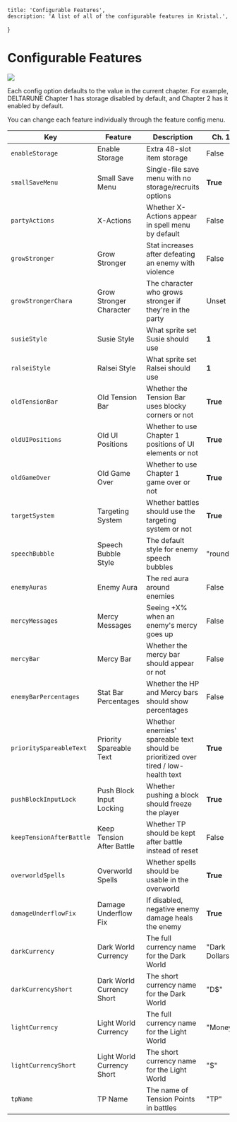 
    title: 'Configurable Features',
    description: 'A list of all of the configurable features in Kristal.',
}

# Configurable Features

<Box>

![](/wiki/feature_config.png)

Each config option defaults to the value in the current chapter.
For example, DELTARUNE Chapter 1 has storage disabled by default, and Chapter 2 has it enabled by default.

You can change each feature individually through the feature config menu.

| Key                      | Feature                    | Description                                                                        | Ch. 1          | Ch. 2          |
| ------------------------ | -------------------------- | ---------------------------------------------------------------------------------- | -------------- | -------------- |
| `enableStorage`          | Enable Storage             | Extra 48-slot item storage                                                         | False          | **True**       |
| `smallSaveMenu`          | Small Save Menu            | Single-file save menu  with no storage/recruits options                            | **True**       | False          |
| `partyActions`           | X-Actions                  | Whether X-Actions appear in spell menu by default                                  | False          | **True**       |
| `growStronger`           | Grow Stronger              | Stat increases after defeating an enemy with violence                              | False          | **True**       |
| `growStrongerChara`      | Grow Stronger Character    | The character who grows stronger if they're in the party                           | Unset          | **"noelle"**   |
| `susieStyle`             | Susie Style                | What sprite set Susie should use                                                   | **1**          | **2**              |
| `ralseiStyle`            | Ralsei Style               | What sprite set Ralsei should use                                                  | **1**          | **2**              |
| `oldTensionBar`          | Old Tension Bar            | Whether the Tension Bar uses blocky corners or not                                 | **True**       | False          |
| `oldUIPositions`         | Old UI Positions           | Whether to use Chapter 1 positions of UI elements or not                           | **True**       | False          |
| `oldGameOver`            | Old Game Over              | Whether to use Chapter 1 game over or not                                          | **True**       | False          |
| `targetSystem`           | Targeting System           | Whether battles should use the targeting system or not                             | **True**       | False          |
| `speechBubble`           | Speech Bubble Style        | The default style for enemy speech bubbles                                         | "round"        | **"cyber"**    |
| `enemyAuras`             | Enemy Aura                 | The red aura around enemies                                                        | False          | **True**       |
| `mercyMessages`          | Mercy Messages             | Seeing +X% when an enemy's mercy goes up                                           | False          | **True**       |
| `mercyBar`               | Mercy Bar                  | Whether the mercy bar should appear or not                                         | False          | **True**       |
| `enemyBarPercentages`    | Stat Bar Percentages       | Whether the HP and Mercy bars should show percentages                              | False          | **True**       |
| `prioritySpareableText`  | Priority Spareable Text    | Whether enemies' spareable text should be prioritized over tired / low-health text | **True**       | False          |
| `pushBlockInputLock`     | Push Block Input Locking   | Whether pushing a block should freeze the player                                   | **True**       | **True**       |
| `keepTensionAfterBattle` | Keep Tension After Battle  | Whether TP should be kept after battle instead of reset                            | False          | False          |
| `overworldSpells`        | Overworld Spells           | Whether spells should be usable in the overworld                                   | **True**       | False          |
| `damageUnderflowFix`     | Damage Underflow Fix       | If disabled, negative enemy damage heals the enemy                                 | **True**       | **True**       |
| `darkCurrency`           | Dark World Currency        | The full currency name for the Dark World                                          | "Dark Dollars" | "Dark Dollars" |
| `darkCurrencyShort`      | Dark World Currency Short  | The short currency name for the Dark World                                         | "D$"           | "D$"           |
| `lightCurrency`          | Light World Currency       | The full currency name for the Light World                                         | "Money"        | "Money"        |
| `lightCurrencyShort`     | Light World Currency Short | The short currency name for the Light World                                        | "$"            | "$"            |
| `tpName`                 | TP Name                    | The name of Tension Points in battles                                              | "TP"           | "TP"           |

</Box>